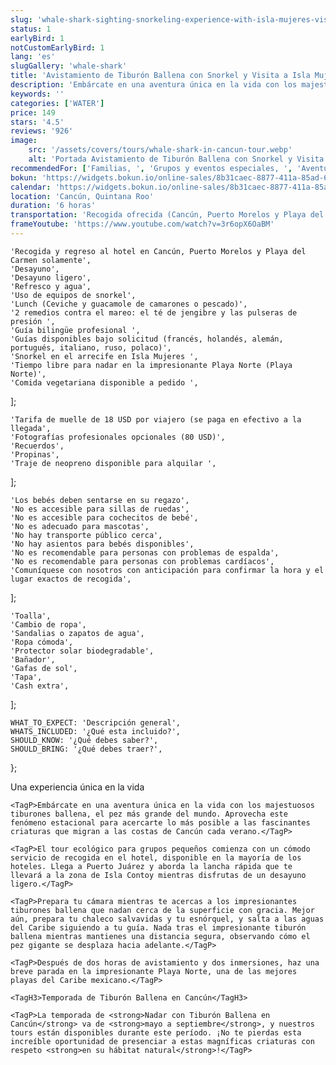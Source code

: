 ```yaml
---
slug: 'whale-shark-sighting-snorkeling-experience-with-isla-mujeres-visit/es'
status: 1
earlyBird: 1
notCustomEarlyBird: 1
lang: 'es'
slugGallery: 'whale-shark'
title: 'Avistamiento de Tiburón Ballena con Snorkel y Visita a Isla Mujeres'
description: 'Embárcate en una aventura única en la vida con los majestuosos tiburones ballena, los peces más grandes del mundo. Aprovecha este fenómeno estacional para acercarte lo más posible a las fascinantes criaturas que migran a las costas de Cancún cada verano.'
keywords: ''
categories: ['WATER']
price: 149
stars: '4.5'
reviews: '926'
image:
    src: '/assets/covers/tours/whale-shark-in-cancun-tour.webp'
    alt: 'Portada Avistamiento de Tiburón Ballena con Snorkel y Visita a Isla Mujeres'
recommendedFor: ['Familias, ', 'Grupos y eventos especiales, ', 'Aventureros']
bokun: 'https://widgets.bokun.io/online-sales/8b31caec-8877-411a-85ad-682828170619/experience/764355?partialView=1'
calendar: 'https://widgets.bokun.io/online-sales/8b31caec-8877-411a-85ad-682828170619/experience-calendar/764355'
location: 'Cancún, Quintana Roo'
duration: '6 horas'
transportation: 'Recogida ofrecida (Cancún, Puerto Morelos y Playa del Carmen)'
frameYoutube: 'https://www.youtube.com/watch?v=3r6opX6OaBM'
---
```



    'Recogida y regreso al hotel en Cancún, Puerto Morelos y Playa del Carmen solamente',
    'Desayuno',
    'Desayuno ligero',
    'Refresco y agua',
    'Uso de equipos de snorkel',
    'Lunch (Ceviche y guacamole de camarones o pescado)',
    '2 remedios contra el mareo: el té de jengibre y las pulseras de presión ',
    'Guía bilingüe profesional ',
    'Guías disponibles bajo solicitud (francés, holandés, alemán, portugués, italiano, ruso, polaco)',
    'Snorkel en el arrecife en Isla Mujeres ',
    'Tiempo libre para nadar en la impresionante Playa Norte (Playa Norte)',
    'Comida vegetariana disponible a pedido ',
];

    'Tarifa de muelle de 18 USD por viajero (se paga en efectivo a la llegada',
    'Fotografías profesionales opcionales (80 USD)',
    'Recuerdos',
    'Propinas',
    'Traje de neopreno disponible para alquilar ',
];

    'Los bebés deben sentarse en su regazo',
    'No es accesible para sillas de ruedas',
    'No es accesible para cochecitos de bebé',
    'No es adecuado para mascotas',
    'No hay transporte público cerca',
    'No hay asientos para bebés disponibles',
    'No es recomendable para personas con problemas de espalda',
    'No es recomendable para personas con problemas cardíacos',
    'Comuníquese con nosotros con anticipación para confirmar la hora y el lugar exactos de recogida',
];

    'Toalla',
    'Cambio de ropa',
    'Sandalias o zapatos de agua',
    'Ropa cómoda',
    'Protector solar biodegradable',
    'Bañador',
    'Gafas de sol',
    'Tapa',
    'Cash extra',
];

    WHAT_TO_EXPECT: 'Descripción general',
    WHATS_INCLUDED: '¿Qué esta incluido?',
    SHOULD_KNOW: '¿Qué debes saber?',
    SHOULD_BRING: '¿Qué debes traer?',
};

<Accordion client:visible title={titles.WHAT_TO_EXPECT} idHash="whatToExpect">
    <TagH2> Una experiencia única en la vida</TagH2>

    <TagP>Embárcate en una aventura única en la vida con los majestuosos tiburones ballena, el pez más grande del mundo. Aprovecha este fenómeno estacional para acercarte lo más posible a las fascinantes criaturas que migran a las costas de Cancún cada verano.</TagP>
    
    <TagP>El tour ecológico para grupos pequeños comienza con un cómodo servicio de recogida en el hotel, disponible en la mayoría de los hoteles. Llega a Puerto Juárez y aborda la lancha rápida que te llevará a la zona de Isla Contoy mientras disfrutas de un desayuno ligero.</TagP>

    <TagP>Prepara tu cámara mientras te acercas a los impresionantes tiburones ballena que nadan cerca de la superficie con gracia. Mejor aún, prepara tu chaleco salvavidas y tu esnórquel, y salta a las aguas del Caribe siguiendo a tu guía. Nada tras el impresionante tiburón ballena mientras mantienes una distancia segura, observando cómo el pez gigante se desplaza hacia adelante.</TagP>

    <TagP>Después de dos horas de avistamiento y dos inmersiones, haz una breve parada en la impresionante Playa Norte, una de las mejores playas del Caribe mexicano.</TagP>

    <TagH3>Temporada de Tiburón Ballena en Cancún</TagH3>

    <TagP>La temporada de <strong>Nadar con Tiburón Ballena en Cancún</strong> va de <strong>mayo a septiembre</strong>, y nuestros tours están disponibles durante este período. ¡No te pierdas esta increíble oportunidad de presenciar a estas magníficas criaturas con respeto <strong>en su hábitat natural</strong>!</TagP>
</Accordion>

<Accordion client:visible title={titles.WHATS_INCLUDED} idHash="whatsIncluded">
    <Inclusions includes={includes} notIncludes={notIncludes} />
</Accordion>

<Accordion client:visible title={titles.SHOULD_KNOW} idHash="whatYouShouldKnow">
    <ShouldKnow shouldKnow={shouldKnow} />
</Accordion>

<Accordion client:visible title={titles.SHOULD_BRING} idHash="whatYouShouldBring">
    <ShouldBring shouldBring={shouldBring} />
</Accordion>